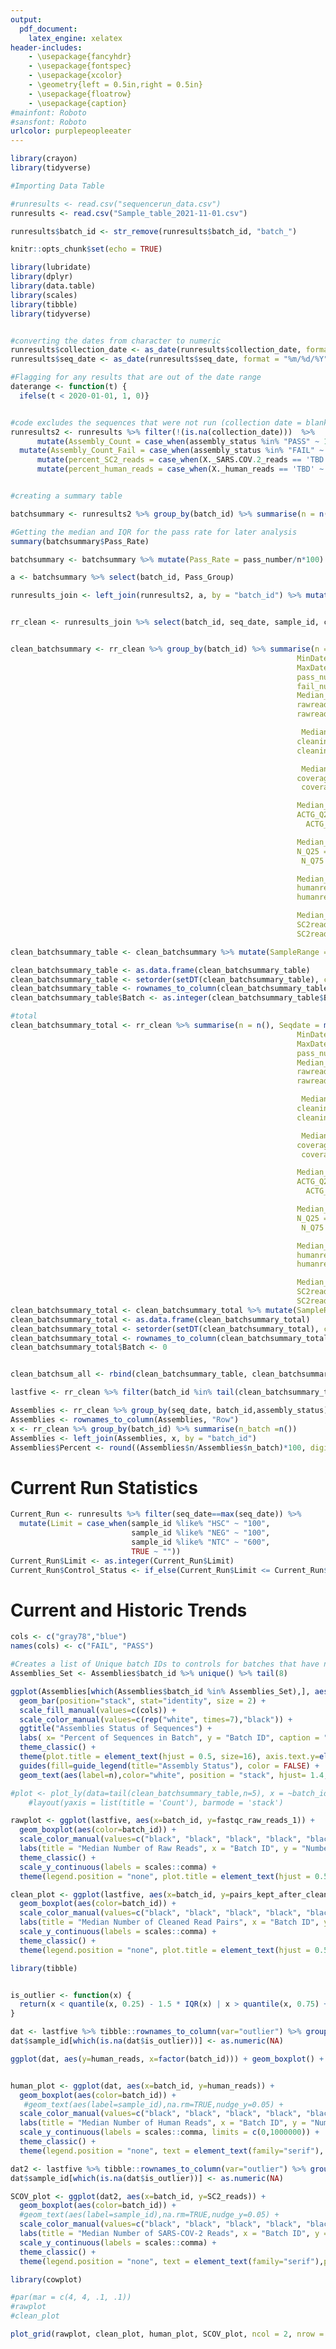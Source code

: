 ---
output:
  pdf_document:
    latex_engine: xelatex
header-includes:
    - \usepackage{fancyhdr}
    - \usepackage{fontspec}
    - \usepackage{xcolor}
    - \geometry{left = 0.5in,right = 0.5in}
    - \usepackage{floatrow}
    - \usepackage{caption}
#mainfont: Roboto
#sansfont: Roboto
urlcolor: purplepeopleeater
---

```{r, echo=FALSE, include=FALSE}

library(crayon)
library(tidyverse)

#Importing Data Table

#runresults <- read.csv("sequencerun_data.csv")
runresults <- read.csv("Sample_table_2021-11-01.csv")

runresults$batch_id <- str_remove(runresults$batch_id, "batch_")

```

<!-- define color and adjust lengths for header and footer-->
\definecolor{purplepeopleeater}{RGB}{106,13,75}
\addtolength{\headheight}{3.0cm}
\addtolength{\topmargin}{-0.5in}
\addtolength{\footskip}{-0.225in}

<!-- % setup header -->
\pagestyle{fancy}
\fancyhf{}

<!-- header content -->
<!-- Uncomment the line of code below to include a header -->
<!-- \fancyhead[L]{\raisebox{-0.05\height}{\includegraphics[height = 2.5cm]{"Commonwealth_MA_sign.png"}}}-->
\fancyhead[L]{\Huge MASPHL Genomic Sequencing Run Report\\
\Large `r paste("Report Date:", Sys.Date(), "for batch", tail(runresults$batch_id, n=1), "sequenced", tail(runresults$seq_date, n=1)) `}

<!-- create red header line -->
\renewcommand{\headrulewidth}{1pt}
\renewcommand{\headrule}{\hbox to\headwidth{%
    \color{purplepeopleeater}\leaders\hrule height \headrulewidth\hfill}}

<!-- footer content -->
\fancyfoot[C]{For research use only, not for clinical use.}
\fancyfoot[R]{\thepage}

<!-- create red footer line -->
\renewcommand{\footrulewidth}{1pt}
\renewcommand{\footrule}{\hbox to\headwidth{%
    \color{purplepeopleeater}\leaders\hrule height \headrulewidth\hfill}}


```{r setup, include=FALSE}
knitr::opts_chunk$set(echo = TRUE)

```

```{r, echo=FALSE, warning=FALSE, message=FALSE, include=FALSE}

library(lubridate)
library(dplyr)
library(data.table)
library(scales)
library(tibble)
library(tidyverse)


#converting the dates from character to numeric
runresults$collection_date <- as_date(runresults$collection_date, format = "%m/%d/%Y")
runresults$seq_date <- as_date(runresults$seq_date, format = "%m/%d/%Y")

#Flagging for any results that are out of the date range
daterange <- function(t) {
  ifelse(t < 2020-01-01, 1, 0)}


#code excludes the sequences that were not run (collection date = blank)
runresults2 <- runresults %>% filter(!(is.na(collection_date)))  %>%
      mutate(Assembly_Count = case_when(assembly_status %in% "PASS" ~ 1, assembly_status %in% "FAIL" ~ 0)) %>%
  mutate(Assembly_Count_Fail = case_when(assembly_status %in% "FAIL" ~ 1, assembly_status %in% "PASS" ~ 0)) %>%
      mutate(percent_SC2_reads = case_when(X._SARS.COV.2_reads == 'TBD' ~ NA_real_, TRUE ~ as.numeric(X._SARS.COV.2_reads))) %>%
      mutate(percent_human_reads = case_when(X._human_reads == 'TBD' ~ NA_real_, TRUE ~ as.numeric(X._human_reads)))


#creating a summary table

batchsummary <- runresults2 %>% group_by(batch_id) %>% summarise(n = n(), MinDate = min(collection_date, na.rm = TRUE), MaxDate = max(collection_date, na.rm = TRUE), pass_number = sum(Assembly_Count), fail_number = sum(Assembly_Count_Fail))

#Getting the median and IQR for the pass rate for later analysis
summary(batchsummary$Pass_Rate)

batchsummary <- batchsummary %>% mutate(Pass_Rate = pass_number/n*100) %>% mutate(Pass_Group = case_when(Pass_Rate <= quantile(Pass_Rate, 0.25) ~ "Q1", quantile(Pass_Rate, 0.25) < Pass_Rate & Pass_Rate <= median(Pass_Rate) ~ "Q2",median(Pass_Rate) < Pass_Rate & Pass_Rate <= quantile(Pass_Rate, 0.75) ~ "Q3",quantile(Pass_Rate, 0.75) < Pass_Rate ~ "Q4"))

a <- batchsummary %>% select(batch_id, Pass_Group)

runresults_join <- left_join(runresults2, a, by = "batch_id") %>% mutate(human_reads = (percent_human_reads * fastqc_raw_reads_1)/100) %>% mutate(SC2_reads = (percent_SC2_reads * fastqc_raw_reads_1)/100)


rr_clean <- runresults_join %>% select(batch_id, seq_date, sample_id, collection_date, assembly_status, Assembly_Count, Assembly_Count_Fail, pangolin_lineage, nextclade_lineage, fastqc_raw_reads_1, pairs_kept_after_cleaning, percent_kept_after_cleaning, coverage_after_trimming, num_ACTG, num_N, meanbaseq_trim, meanmapq_trim, percent_human_reads, percent_SC2_reads) %>%  mutate(human_reads = (percent_human_reads * fastqc_raw_reads_1)/100) %>% mutate(SC2_reads = (percent_SC2_reads * fastqc_raw_reads_1)/100)


clean_batchsummary <- rr_clean %>% group_by(batch_id) %>% summarise(n = n(), Seqdate = max(seq_date),
                                                                MinDate = min(collection_date, na.rm = TRUE),
                                                                MaxDate = max(collection_date, na.rm = TRUE),
                                                                pass_number = sum(Assembly_Count),
                                                                fail_number = sum(Assembly_Count_Fail),
                                                                Median_rawread = median(fastqc_raw_reads_1, na.rm = TRUE),
                                                                rawreadQ25 = quantile(fastqc_raw_reads_1, probs = 0.25, na.rm = TRUE),
                                                                rawreadQ75 = quantile(fastqc_raw_reads_1, probs = 0.75, na.rm = TRUE),

                                                                 Median_cleanread = median(pairs_kept_after_cleaning, na.rm = TRUE), 
                                                                cleaningQ25 = quantile(pairs_kept_after_cleaning, probs = 0.25, na.rm = TRUE),
                                                                cleaningQ75 = quantile(pairs_kept_after_cleaning, probs = 0.75, na.rm = TRUE),

                                                                 Median_trim = median(coverage_after_trimming, na.rm = TRUE),
                                                                coveragetrimQ25 = quantile(coverage_after_trimming, 0.25, na.rm = TRUE),
                                                                 coveragetrimQ75 = quantile(coverage_after_trimming, 0.75, na.rm = TRUE),

                                                                Median_ACTG = median(num_ACTG, na.rm = TRUE),
                                                                ACTG_Q25 = quantile(num_ACTG, probs = .25, na.rm = TRUE),
                                                                  ACTG_Q75 = quantile(num_ACTG, probs = .75, na.rm = TRUE),

                                                                Median_N = median(num_N, na.rm = TRUE),
                                                                N_Q25 = quantile(num_N, probs = 0.25, na.rm = TRUE),
                                                                 N_Q75 = quantile(num_N, probs = 0.75, na.rm = TRUE),

                                                                Median_humanreads = median(human_reads, na.rm = TRUE),
                                                                humanreasd_Q25 = quantile(human_reads, probs = .25, na.rm = TRUE),
                                                                humanreasd_Q75 = quantile(human_reads, probs = .75, na.rm = TRUE),

                                                                Median_SC2reads = median(SC2_reads, na.rm = TRUE),
                                                                SC2reads_Q25 = quantile(SC2_reads, probs = 0.25, na.rm = TRUE),
                                                                SC2reads_Q75 = quantile(SC2_reads, probs = 0.75, na.rm = TRUE))

clean_batchsummary_table <- clean_batchsummary %>% mutate(SampleRange = paste(MinDate, MaxDate, sep = " - ")) %>% mutate(Per_Passing = round((pass_number/n*100), digits = 2))

clean_batchsummary_table <- as.data.frame(clean_batchsummary_table)
clean_batchsummary_table <- setorder(setDT(clean_batchsummary_table), cols = Seqdate)[]
clean_batchsummary_table <- rownames_to_column(clean_batchsummary_table, "Batch")
clean_batchsummary_table$Batch <- as.integer(clean_batchsummary_table$Batch)

#total
clean_batchsummary_total <- rr_clean %>% summarise(n = n(), Seqdate = max(seq_date),
                                                                MinDate = min(collection_date, na.rm = TRUE),
                                                                MaxDate = max(collection_date, na.rm = TRUE),
                                                                pass_number = sum(Assembly_Count),
                                                                Median_rawread = median(fastqc_raw_reads_1, na.rm = TRUE),
                                                                rawreadQ25 = quantile(fastqc_raw_reads_1, probs = 0.25, na.rm = TRUE),
                                                                rawreadQ75 = quantile(fastqc_raw_reads_1, probs = 0.75, na.rm = TRUE),

                                                                 Median_cleanread = median(pairs_kept_after_cleaning, na.rm = TRUE),
                                                                cleaningQ25 = quantile(pairs_kept_after_cleaning, probs = 0.25, na.rm = TRUE),
                                                                cleaningQ75 = quantile(pairs_kept_after_cleaning, probs = 0.75, na.rm = TRUE),

                                                                 Median_trim = median(coverage_after_trimming, na.rm = TRUE),
                                                                coveragetrimQ25 = quantile(coverage_after_trimming, 0.25, na.rm = TRUE),
                                                                 coveragetrimQ75 = quantile(coverage_after_trimming, 0.75, na.rm = TRUE),

                                                                Median_ACTG = median(num_ACTG, na.rm = TRUE),
                                                                ACTG_Q25 = quantile(num_ACTG, probs = .25, na.rm = TRUE),
                                                                  ACTG_Q75 = quantile(num_ACTG, probs = .75, na.rm = TRUE),

                                                                Median_N = median(num_N, na.rm = TRUE),
                                                                N_Q25 = quantile(num_N, probs = 0.25, na.rm = TRUE),
                                                                 N_Q75 = quantile(num_N, probs = 0.75, na.rm = TRUE),

                                                                Median_humanreads = median(human_reads, na.rm = TRUE),
                                                                humanreasd_Q25 = quantile(human_reads, probs = .25, na.rm = TRUE),
                                                                humanreasd_Q75 = quantile(human_reads, probs = .75, na.rm = TRUE),

                                                                Median_SC2reads = median(SC2_reads, na.rm = TRUE),
                                                                SC2reads_Q25 = quantile(SC2_reads, probs = 0.25, na.rm = TRUE),
                                                                SC2reads_Q75 = quantile(SC2_reads, probs = 0.75, na.rm = TRUE))
clean_batchsummary_total <- clean_batchsummary_total %>% mutate(SampleRange = paste(MinDate, MaxDate, sep = " - ")) %>% mutate(Per_Passing = pass_number/n*100)
clean_batchsummary_total <- as.data.frame(clean_batchsummary_total)
clean_batchsummary_total <- setorder(setDT(clean_batchsummary_total), cols = Seqdate)[]
clean_batchsummary_total <- rownames_to_column(clean_batchsummary_total, "Batch")
clean_batchsummary_total$Batch <- 0


clean_batchsum_all <- rbind(clean_batchsummary_table, clean_batchsummary_total, fill=TRUE)

lastfive <- rr_clean %>% filter(batch_id %in% tail(clean_batchsummary_table$batch_id,n=8))

Assemblies <- rr_clean %>% group_by(seq_date, batch_id,assembly_status) %>% summarise(n = n())
Assemblies <- rownames_to_column(Assemblies, "Row")
x <- rr_clean %>% group_by(batch_id) %>% summarise(n_batch =n())
Assemblies <- left_join(Assemblies, x, by = "batch_id")
Assemblies$Percent <- round((Assemblies$n/Assemblies$n_batch)*100, digits = 2)

```

# Current Run Statistics
```{r, include=FALSE}

Current_Run <- runresults %>% filter(seq_date==max(seq_date)) %>%
  mutate(Limit = case_when(sample_id %like% "HSC" ~ "100",
                           sample_id %like% "NEG" ~ "100",
                           sample_id %like% "NTC" ~ "600",
                           TRUE ~ ""))
Current_Run$Limit <- as.integer(Current_Run$Limit)
Current_Run$Control_Status <- if_else(Current_Run$Limit <= Current_Run$num_ACTG, "Fail","Pass")


```

\floatsetup[figure]{style=plaintop}
\newfloatcommand{btabbox}{table}

\begin{figure}\CenterFloatBoxes
  \begin{floatrow}
  \captionsetup{font={Large}}
    \ffigbox{%

```{r, echo=FALSE, message=FALSE, warning=FALSE, fig.show="hold", out.width="100%"}

g <- ggplot(data = Current_Run, aes(x=collection_date)) + geom_histogram(aes(x = collection_date), binwidth=1) +
              scale_x_date(labels = date_format("%b %d, %y"), limits = c(min(Current_Run$collection_date), Current_Run$seq_date), date_breaks = "1 week")  +
                    ylab("Number of Isolates") + xlab("Collection Date of Isolate") +
                          geom_vline(aes(xintercept = seq_date), linetype = "dashed") +
                               geom_text(aes(x=seq_date, y = 0,label="Sequencing Date", family = "serif"), size = 6, angle = 90, vjust = -0.4,hjust = -0.75) +
                                            theme_classic()  +
                                                  theme(text = element_text(family="serif"),plot.title = element_text(hjust=0.5) ,axis.title.x = element_text(size = 24), axis.title.y = element_text(size=24), axis.text=element_text(size=16), axis.text.x = element_text(angle = 45, hjust=1))

g

#g + geom_vline(aes(xintercept = seq_date), linetype = "dashed") +
#                                      geom_text(aes(x=seq_date, y = 0,label="Sequencing Date", family = "serif"), size = 4.5, angle = 90, vjust = -0.4,hjust = -0.75)

```
    }{\caption*{Isolate Collection Dates}}
    \ttabbox{%
```{r, echo=FALSE, warning=FALSE, message=FALSE, fig.align='right'}

library(formattable)

Current_Run_Controls <- Current_Run %>% filter(seq_date==max(seq_date)) %>% filter(is.na(collection_date)) %>% select(sample_id, num_ACTG, Limit, Control_Status) %>% filter(!(str_detect(sample_id,"HSC")))

knitr::kable(Current_Run_Controls, "latex", col.names = c("Control ID", "ACTG Detected", "Limit", "Interpretation"), align = "c")

```
    }{\caption*{Contamination Stats}}
  \end{floatrow}
\end{figure}

# Current and Historic Trends
```{r, echo=FALSE, out.width="90%", warning=FALSE,message=FALSE}

cols <- c("gray78","blue")
names(cols) <- c("FAIL", "PASS")

#Creates a list of Unique batch IDs to controls for batches that have no "Pass" or no "Fail" sequences
Assemblies_Set <- Assemblies$batch_id %>% unique() %>% tail(8)

ggplot(Assemblies[which(Assemblies$batch_id %in% Assemblies_Set),], aes(x=Percent, y=batch_id, fill=assembly_status, color=batch_id)) +
  geom_bar(position="stack", stat="identity", size = 2) +
  scale_fill_manual(values=c(cols)) +
  scale_color_manual(values=c(rep("white", times=7),"black")) +
  ggtitle("Assemblies Status of Sequences") +
  labs( x= "Percent of Sequences in Batch", y = "Batch ID", caption = "Values in bars represent number of sequences in category") +
  theme_classic() +
  theme(plot.title = element_text(hjust = 0.5, size=16), axis.text.y=element_text(color=c(rep("black",times=10),"blue"),face="bold"), plot.caption = element_text(hjust = 0, size = 14),text = element_text(family="serif"), axis.title.y = element_text(vjust = 3, size=15),axis.title.x = element_text(size = 16)) +
  guides(fill=guide_legend(title="Assembly Status"), color = FALSE) +
  geom_text(aes(label=n),color="white", position = "stack", hjust= 1.4, face="bold")

#plot <- plot_ly(data=tail(clean_batchsummary_table,n=5), x = ~batch_id, y = ~pass_number, type = 'bar', name = 'Pass') %>%  add_trace(y = ~fail_number, name = 'Fail') %>%
    #layout(yaxis = list(title = 'Count'), barmode = 'stack')
```
\newpage

```{r,echo=FALSE, include=FALSE, message=FALSE, error=FALSE}

rawplot <- ggplot(lastfive, aes(x=batch_id, y=fastqc_raw_reads_1)) +
  geom_boxplot(aes(color=batch_id)) +
  scale_color_manual(values=c("black", "black", "black", "black", "black","black","black", "blue"))+
  labs(title = "Median Number of Raw Reads", x = "Batch ID", y = "Number of Reads") +
  theme_classic() +
  scale_y_continuous(labels = scales::comma) +
  theme(legend.position = "none", plot.title = element_text(hjust = 0.5, size = 12), axis.text.x = element_text(size = 10, face = "bold", angle=45), axis.title.x = element_text(size = 10), axis.title.y = element_text(size = 10), text = element_text(family="serif"))

clean_plot <- ggplot(lastfive, aes(x=batch_id, y=pairs_kept_after_cleaning)) +
  geom_boxplot(aes(color=batch_id)) +
  scale_color_manual(values=c("black", "black", "black", "black", "black","black","black", "blue"))+
  labs(title = "Median Number of Cleaned Read Pairs", x = "Batch ID", y = "Number of Read Pairs") +
  scale_y_continuous(labels = scales::comma) +
  theme_classic() +
  theme(legend.position = "none", plot.title = element_text(hjust = 0.5, size = 12), axis.text.x = element_text(size = 10, face = "bold",angle=45), axis.title.x = element_text(size = 10), axis.title.y = element_text(size = 10), text = element_text(family="serif"))

```

```{r, echo=FALSE, include=FALSE, message=FALSE, error=FALSE}

library(tibble)


is_outlier <- function(x) {
  return(x < quantile(x, 0.25) - 1.5 * IQR(x) | x > quantile(x, 0.75) + 1.5 * IQR(x))
}

dat <- lastfive %>% tibble::rownames_to_column(var="outlier") %>% group_by(batch_id) %>% mutate(is_outlier=ifelse(is_outlier(human_reads), human_reads, as.numeric(NA)))
dat$sample_id[which(is.na(dat$is_outlier))] <- as.numeric(NA)

ggplot(dat, aes(y=human_reads, x=factor(batch_id))) + geom_boxplot() + geom_text(aes(label=sample_id),na.rm=TRUE,nudge_y=0.05)


human_plot <- ggplot(dat, aes(x=batch_id, y=human_reads)) +
  geom_boxplot(aes(color=batch_id)) +
   #geom_text(aes(label=sample_id),na.rm=TRUE,nudge_y=0.05) +
  scale_color_manual(values=c("black", "black", "black", "black", "black","black","black", "blue")) +
  labs(title = "Median Number of Human Reads", x = "Batch ID", y = "Number of Reads") +
  scale_y_continuous(labels = scales::comma, limits = c(0,1000000)) +
  theme_classic() +
  theme(legend.position = "none", text = element_text(family="serif"), plot.title = element_text(hjust = 0.5, size = 12), axis.text.x = element_text(size = 10, face = "bold",angle = 45), axis.title.x = element_text(size = 10), axis.title.y = element_text(size = 10))

dat2 <- lastfive %>% tibble::rownames_to_column(var="outlier") %>% group_by(batch_id) %>% mutate(is_outlier=ifelse(is_outlier(SC2_reads), SC2_reads, as.numeric(NA)))
dat$sample_id[which(is.na(dat$is_outlier))] <- as.numeric(NA)

SCOV_plot <- ggplot(dat2, aes(x=batch_id, y=SC2_reads)) +
  geom_boxplot(aes(color=batch_id)) +
  #geom_text(aes(label=sample_id),na.rm=TRUE,nudge_y=0.05) +
  scale_color_manual(values=c("black", "black", "black", "black", "black","black","black", "blue"))+
  labs(title = "Median Number of SARS-COV-2 Reads", x = "Batch ID", y = "Number of Reads") +
  scale_y_continuous(labels = scales::comma) +
  theme_classic() +
  theme(legend.position = "none", text = element_text(family="serif"),plot.title = element_text(hjust = 0.5, size = 12), axis.text.x = element_text(size = 10, face = "bold", angle=45), axis.title.x = element_text(size = 10), axis.title.y = element_text(size = 10))

library(cowplot)

```

```{r echo=FALSE, warning=FALSE, error=FALSE, fig.show="hold", fig.align='left', fig.width=8, fig.height=7}

#par(mar = c(4, 4, .1, .1))
#rawplot
#clean_plot

plot_grid(rawplot, clean_plot, human_plot, SCOV_plot, ncol = 2, nrow = 2, scale = 0.9)

```
